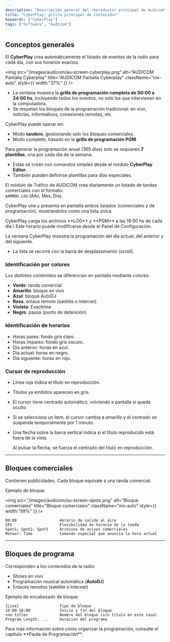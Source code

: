 ```yaml
---
description: "Descripción general del reproductor principal de Audicom"
title: "CyberPlay: grilla principal de contenidos"
keywords: ["CyberPlay"]
tags: ["Software", "Audicom"]
---
```


## Conceptos generales

El **CyberPlay** crea automáticamente el listado de eventos de la radio para cada día, con sus horarios exactos.

<img
  src="/images/audicom/au-screen-cyberplay.png"
  alt="AUDICOM Pantalla Cyberplay"
  title="AUDICOM Pantalla Cyberplay"
  className="mx-auto"
  style={{ width:"37%" }}
/>

- La ventana muestra la **grilla de programación completa de 00:00 a 24:00 hs**, incluyendo todos los eventos, no solo los que intervienen en la computadora.
- Se respetan los bloques de la programación tradicional: en vivo, noticias, informativos, conexiones remotas, etc.

CyberPlay puede operar en:

- Modo **tandero**, gestionando solo los bloques comerciales.
- Modo completo, basado en la **grilla de programación PGM**.

Para generar la programación anual (365 días) solo se requieren **7 plantillas**, una por cada día de la semana.

- Estas se crean con comandos simples desde el módulo **CyberPlay Editor**.
- También pueden definirse plantillas para días especiales.

El módulo de Tráfico de AUDICOM crea diariamente un listado de tandas comerciales con el formato:\
`AAMMDD.LOG` (Año, Mes, Día).

CyberPlay une y presenta en pantalla ambos listados (comerciales y de programación), mostrándolos como una lista única.

<Note>
  CyberPlay carga los archivos **LOG** y **PGM** a las 18:00 hs de cada día.\
  Este horario puede modificarse desde el Panel de Configuración.
</Note>

La ventana CyberPlay muestra la programación del día actual, del anterior y del siguiente.

- La lista se recorre con la barra de desplazamiento (scroll).

### Identificación por colores

Los distintos contenidos se diferencian en pantalla mediante colores:

- **Verde**: tanda comercial
- **Amarillo**: bloque en vivo
- **Azul**: bloque AutoDJ
- **Rosa**: enlace remoto (satélite o Internet)
- **Violeta**: Exacttime
- **Negro**: pausa (punto de detención)

### Identificación de horarios

- Horas pares: fondo gris claro.
- Horas impares: fondo gris oscuro.
- Día anterior: horas en azul.
- Día actual: horas en negro.
- Día siguiente: horas en rojo.

### Cursor de reproducción

- Línea roja indica el título en reproducción.
- Títulos ya emitidos aparecen en gris.
- El cursor tiene centrado automático, volviendo a pantalla si queda oculto.
- Si se selecciona un ítem, el cursor cambia a amarillo y el centrado se suspende temporalmente por 1 minuto.
- Una flecha sobre la barra vertical indica si el título reproducido está fuera de la vista.

  Al pulsar la flecha, se fuerza el centrado del título en reproducción.

---

## Bloques comerciales

Contienen publicidades. Cada bloque equivale a una tanda comercial.

Ejemplo de bloque:

<img
  src="/images/audicom/au-screen-spots.png"
  alt="Bloque comerciales"
  title="Bloque comerciales"
  className="mx-auto"
  style={{ width:"59%" }}
/>

```
00:00    				Horario de salida al aire
SF5     			 	Flexibilidad de horario de la tanda
Spot1; Spot2; Spot3  	Archivos de avisos comerciales
Meteor: Time         	Comando especial que anuncia la hora actual
```

---

## Bloques de programa

Corresponden a los contenidos de la radio:

- Shows en vivo
- Programación musical automática (**AutoDJ**)
- Enlaces remotos (satélite o Internet)

Ejemplo de encabezado de bloque:

```
[Live]                  Tipo de bloque
18:00-18:00             Inicio y fin del bloque
<no title>              Nombre del bloque (sin título en este caso)
Program Length: ...     Duración del programa
```

<Info>
  Para más información sobre cómo organizar la programación, consulte el capítulo **Pauta de Programación**.
</Info>